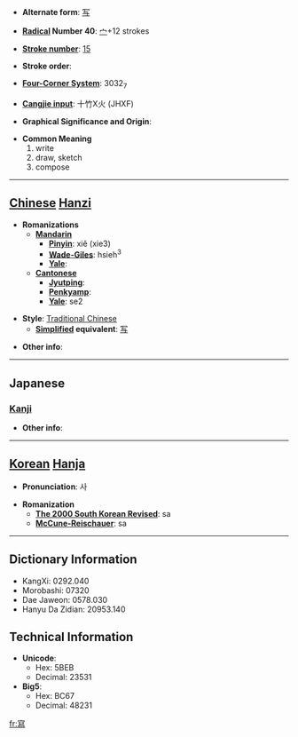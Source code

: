 * '''Alternate form''': [[写]]

* '''[[Wiktionary:Chinese radical index| Radical]] Number 40''': [[Wiktionary:Chinese radical index 宀|宀]]+12 strokes

* '''[[Wiktionary:Chinese total strokes index|Stroke number]]''': [[Wiktionary:Chinese total strokes index 15|15]]

* '''Stroke order''': 

* '''[[Wiktionary:Chinese four corner index|Four-Corner System]]''': 3032<sub>7</sub>

* '''[[Wiktionary:Chinese Cangjie index|Cangjie input]]''': 十竹X火 (JHXF)

* '''Graphical Significance and Origin''': 

* '''Common Meaning'''
*#write
*# draw, sketch
*# compose


----

== [[Chinese]] [[Hanzi]] ==

* '''Romanizations'''
** '''[[Mandarin]]'''
*** '''[[Pinyin]]''': xiě (xie3)
*** '''[[Wade-Giles]]''': hsieh<sup>3</sup>
*** '''[[Yale]]''': 
** '''[[Cantonese]]'''
*** '''[[Jyutping]]''':
*** '''[[Penkyamp]]''': 
*** '''[[Yale]]''': se2

* '''Style''': [[Traditional Chinese]] 
** '''[[Simplified Chinese|Simplified]] equivalent''': [[写]]

* '''Other info''': 

----

==Japanese==
===[[Kanji]]===
{{kanji|on readings=[[しゃ]] (sha)|kun readings=[[うつす]] (utsusu)}}

* '''Other info''':  

----

== [[Korean]] [[Hanja]] ==

* '''Pronunciation''': 사

* '''Romanization'''
** '''[[The 2000 South Korean Revised Romanization|The 2000 South Korean Revised]]''': sa
** '''[[McCune-Reischauer]]''': sa

----

== Dictionary Information ==

* KangXi: 0292.040
* Morobashi: 07320
* Dae Jaweon: 0578.030
* Hanyu Da Zidian: 20953.140

== Technical Information ==

* '''Unicode''':
** Hex: 5BEB
** Decimal: 23531
* '''Big5''':
** Hex: BC67
** Decimal: 48231

[[fr:寫]]